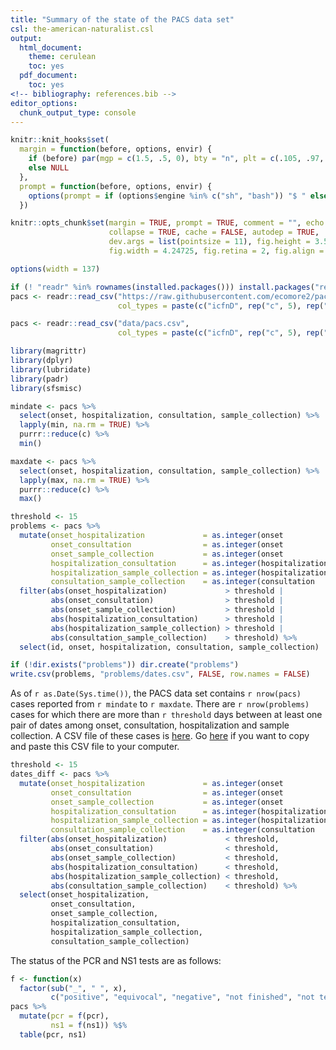 ```yaml
---
title: "Summary of the state of the PACS data set"
csl: the-american-naturalist.csl
output:
  html_document:
    theme: cerulean
    toc: yes
  pdf_document:
    toc: yes
<!-- bibliography: references.bib -->
editor_options: 
  chunk_output_type: console
---
```


<!--
IMAGES:
Insert them with: ![alt text](image.png)
You can also resize them if needed: convert image.png -resize 50% image.png
If you want to center the image, go through HTML code:
<div style="text-align:center"><img src ="image.png"/></div>

REFERENCES:
For references: Put all the bibTeX references in the file "references.bib"
in the current folder and cite the references as @key or [@key] in the text.
Uncomment the bibliography field in the above header and put a "References"
title wherever you want to display the reference list.
-->

<style type="text/css">
.main-container {
  max-width: 1370px;
  margin-left: auto;
  margin-right: auto;
}
</style>

```r
knitr::knit_hooks$set(
  margin = function(before, options, envir) {
    if (before) par(mgp = c(1.5, .5, 0), bty = "n", plt = c(.105, .97, .13, .97))
    else NULL
  },
  prompt = function(before, options, envir) {
    options(prompt = if (options$engine %in% c("sh", "bash")) "$ " else "> ")
  })

knitr::opts_chunk$set(margin = TRUE, prompt = TRUE, comment = "", echo = FALSE,
                      collapse = TRUE, cache = FALSE, autodep = TRUE,
                      dev.args = list(pointsize = 11), fig.height = 3.5,
                      fig.width = 4.24725, fig.retina = 2, fig.align = "center")

options(width = 137)
```

```r
if (! "readr" %in% rownames(installed.packages())) install.packages("readr")
pacs <- readr::read_csv("https://raw.githubusercontent.com/ecomore2/pacs/master/data/pacs.csv",
                        col_types = paste(c("icfnD", rep("c", 5), rep("D", 4), rep("f", 3)), collapse = ""))
```

```r
pacs <- readr::read_csv("data/pacs.csv",
                        col_types = paste(c("icfnD", rep("c", 5), rep("D", 4), rep("f", 3)), collapse = ""))
```

```r
library(magrittr)
library(dplyr)
library(lubridate)
library(padr)
library(sfsmisc)
```

```r
mindate <- pacs %>%
  select(onset, hospitalization, consultation, sample_collection) %>% 
  lapply(min, na.rm = TRUE) %>% 
  purrr::reduce(c) %>% 
  min()

maxdate <- pacs %>%
  select(onset, hospitalization, consultation, sample_collection) %>% 
  lapply(max, na.rm = TRUE) %>% 
  purrr::reduce(c) %>% 
  max()
```

```r
threshold <- 15
problems <- pacs %>% 
  mutate(onset_hospitalization             = as.integer(onset           - hospitalization),
         onset_consultation                = as.integer(onset           - consultation),
         onset_sample_collection           = as.integer(onset           - sample_collection),
         hospitalization_consultation      = as.integer(hospitalization - consultation),
         hospitalization_sample_collection = as.integer(hospitalization - sample_collection),
         consultation_sample_collection    = as.integer(consultation    - sample_collection)) %>% 
  filter(abs(onset_hospitalization)             > threshold |
         abs(onset_consultation)                > threshold |
         abs(onset_sample_collection)           > threshold |
         abs(hospitalization_consultation)      > threshold |
         abs(hospitalization_sample_collection) > threshold |
         abs(consultation_sample_collection)    > threshold) %>% 
  select(id, onset, hospitalization, consultation, sample_collection)

if (!dir.exists("problems")) dir.create("problems")
write.csv(problems, "problems/dates.csv", FALSE, row.names = FALSE)
```

As of `r as.Date(Sys.time())`, the PACS data set contains `r nrow(pacs)` cases
reported from `r mindate` to `r maxdate`. There are `r nrow(problems)` cases for
which there are more than `r threshold` days between at least one pair of dates
among onset, consultation, hospitalization and sample collection. A CSV file of
these cases is [here](https://github.com/ecomore2/pacs/blob/master/problems/dates.csv).
Go [here](https://raw.githubusercontent.com/ecomore2/pacs/master/problems/dates.csv)
if you want to copy and paste this CSV file to your computer.

```r
threshold <- 15
dates_diff <- pacs %>% 
  mutate(onset_hospitalization             = as.integer(onset           - hospitalization),
         onset_consultation                = as.integer(onset           - consultation),
         onset_sample_collection           = as.integer(onset           - sample_collection),
         hospitalization_consultation      = as.integer(hospitalization - consultation),
         hospitalization_sample_collection = as.integer(hospitalization - sample_collection),
         consultation_sample_collection    = as.integer(consultation    - sample_collection)) %>% 
  filter(abs(onset_hospitalization)             < threshold,
         abs(onset_consultation)                < threshold,
         abs(onset_sample_collection)           < threshold,
         abs(hospitalization_consultation)      < threshold,
         abs(hospitalization_sample_collection) < threshold,
         abs(consultation_sample_collection)    < threshold) %>% 
  select(onset_hospitalization,
         onset_consultation,
         onset_sample_collection,
         hospitalization_consultation,
         hospitalization_sample_collection,
         consultation_sample_collection)
```


The status of the PCR and NS1 tests
are as follows:

```r
f <- function(x)
  factor(sub("_", " ", x),
         c("positive", "equivocal", "negative", "not finished", "not tested"))
pacs %>% 
  mutate(pcr = f(pcr),
         ns1 = f(ns1)) %$% 
  table(pcr, ns1)
```

